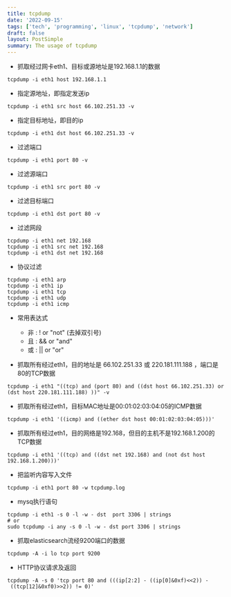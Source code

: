 ```yaml
---
title: tcpdump
date: '2022-09-15'
tags: ['tech', 'programming', 'linux', 'tcpdump', 'network']
draft: false
layout: PostSimple
summary: The usage of tcpdump
---
```


- 抓取经过网卡eth1、目标或源地址是192.168.1.1的数据

```shell
tcpdump -i eth1 host 192.168.1.1
```

- 指定源地址，即指定发送ip

```shell
tcpdump -i eth1 src host 66.102.251.33 -v
```

- 指定目标地址，即目的ip

```shell
tcpdump -i eth1 dst host 66.102.251.33 -v
```

- 过滤端口

```shell
tcpdump -i eth1 port 80 -v
```

- 过滤源端口

```shell
tcpdump -i eth1 src port 80 -v
```

- 过滤目标端口

```shell
tcpdump -i eth1 dst port 80 -v
```

- 过滤网段

```shell
tcpdump -i eth1 net 192.168
tcpdump -i eth1 src net 192.168
tcpdump -i eth1 dst net 192.168
```

- 协议过滤

```shell
tcpdump -i eth1 arp
tcpdump -i eth1 ip
tcpdump -i eth1 tcp
tcpdump -i eth1 udp
tcpdump -i eth1 icmp
```

- 常用表达式

  - 非 : ! or "not" (去掉双引号)
  - 且 : && or "and"
  - 或 : || or "or"

- 抓取所有经过eth1，目的地址是 66.102.251.33 或 220.181.111.188 ，端口是80的TCP数据

```shell
tcpdump -i eth1 "((tcp) and (port 80) and ((dst host 66.102.251.33) or (dst host 220.181.111.188) ))" -v
```

- 抓取所有经过eth1，目标MAC地址是00:01:02:03:04:05的ICMP数据

```shell
tcpdump -i eth1 '((icmp) and ((ether dst host 00:01:02:03:04:05)))'
```

- 抓取所有经过eth1，目的网络是192.168，但目的主机不是192.168.1.200的TCP数据

```shell
tcpdump -i eth1 '((tcp) and ((dst net 192.168) and (not dst host 192.168.1.200)))'
```

- 把监听内容写入文件

```shell
tcpdump -i eth1 port 80 -w tcpdump.log
```

- mysq执行语句

```shell
tcpdump -i eth1 -s 0 -l -w - dst  port 3306 | strings
# or
sudo tcpdump -i any -s 0 -l -w - dst port 3306 | strings
```

- 抓取elasticsearch流经9200端口的数据

```shell
tcpdump -A -i lo tcp port 9200
```

- HTTP协议请求及返回

```shell
tcpdump -A -s 0 'tcp port 80 and (((ip[2:2] - ((ip[0]&0xf)<<2)) - ((tcp[12]&0xf0)>>2)) != 0)'
```
